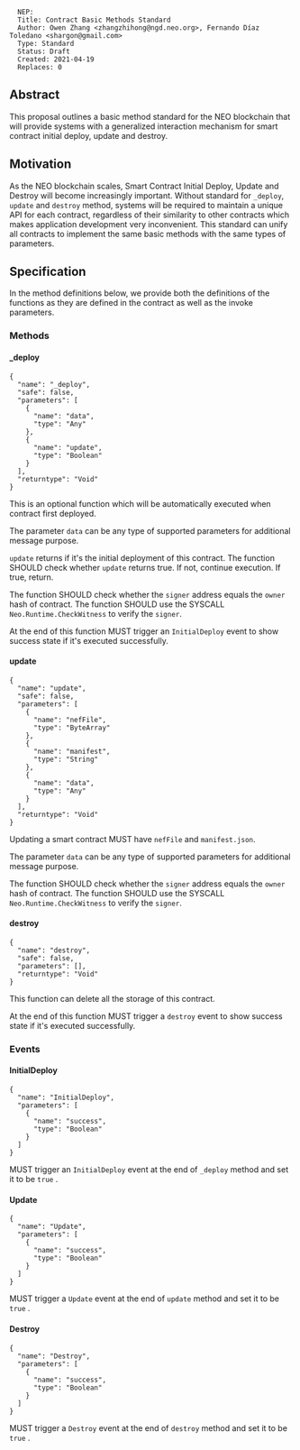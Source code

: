 <pre>
  NEP:
  Title: Contract Basic Methods Standard
  Author: Owen Zhang <zhangzhihong@ngd.neo.org>, Fernando Díaz Toledano <shargon@gmail.com>
  Type: Standard
  Status: Draft
  Created: 2021-04-19
  Replaces: 0
</pre>




==Abstract==

This proposal outlines a basic method standard for the NEO blockchain that will provide systems with a generalized interaction mechanism for smart contract initial deploy, update and destroy.

==Motivation==

As the NEO blockchain scales, Smart Contract Initial Deploy, Update and Destroy will become increasingly important.  Without standard for <code>_deploy</code>, <code>update</code> and <code>destroy</code> method, systems will be required to maintain a unique API for each contract, regardless of their similarity to other contracts which makes application development very inconvenient. This standard can unify all contracts to implement the same basic methods with the same types of parameters.

==Specification==

In the method definitions below, we provide both the definitions of the functions as they are defined in the contract as well as the invoke parameters.

===Methods===

====_deploy====

<pre>
{
  "name": "_deploy",
  "safe": false,
  "parameters": [
    {
      "name": "data",
      "type": "Any"
    },
    {
      "name": "update",
      "type": "Boolean"
    }
  ],
  "returntype": "Void"
}
</pre>

This is an optional function which will be automatically executed when contract first deployed.

The parameter <code>data</code> can be any type of supported parameters for additional message purpose.

<code>update</code> returns if it's the initial deployment of this contract. The function SHOULD check whether <code>update</code> returns true. If not, continue execution. If true, return.

The function SHOULD check whether the <code>signer</code> address equals the <code>owner</code> hash of contract. The function SHOULD use the SYSCALL <code>Neo.Runtime.CheckWitness</code> to verify the <code>signer</code>.

At the end of this function MUST trigger an <code>InitialDeploy</code> event to show success state if it's executed successfully.

====update====

<pre>
{
  "name": "update",
  "safe": false,
  "parameters": [
    {
      "name": "nefFile",
      "type": "ByteArray"
    },
    {
      "name": "manifest",
      "type": "String"
    },
    {
      "name": "data",
      "type": "Any"
    }
  ],
  "returntype": "Void"
}
</pre>

Updating a smart contract MUST have <code>nefFile</code> and <code>manifest.json</code>.

The parameter <code>data</code> can be any type of supported parameters for additional message purpose.

The function SHOULD check whether the <code>signer</code> address equals the <code>owner</code> hash of contract. The function SHOULD use the SYSCALL <code>Neo.Runtime.CheckWitness</code> to verify the <code>signer</code>.

====destroy====

<pre>
{
  "name": "destroy",
  "safe": false,
  "parameters": [],
  "returntype": "Void"
}
</pre>

This function can delete all the storage of this contract.

At the end of this function MUST trigger a <code>destroy</code> event to show success state if it's executed successfully.

===Events===

====InitialDeploy====

<pre>
{
  "name": "InitialDeploy",
  "parameters": [
    {
      "name": "success",
      "type": "Boolean"
    }
  ]
}
</pre>

MUST trigger an <code>InitialDeploy</code> event at the end of <code>_deploy</code> method and set it to be <code>true</code> .

====Update====

<pre>
{
  "name": "Update",
  "parameters": [
    {
      "name": "success",
      "type": "Boolean"
    }
  ]
}
</pre>

MUST trigger a <code>Update</code> event at the end of <code>update</code> method and set it to be <code>true</code> .

====Destroy====

<pre>
{
  "name": "Destroy",
  "parameters": [
    {
      "name": "success",
      "type": "Boolean"
    }
  ]
}
</pre>

MUST trigger a <code>Destroy</code> event at the end of <code>destroy</code> method and set it to be <code>true</code> .
